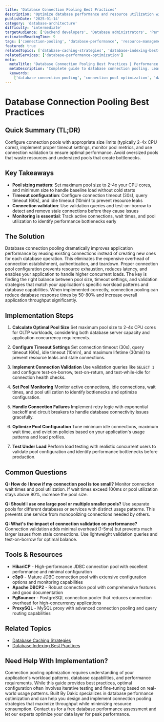 ```yaml
---
title: 'Database Connection Pooling Best Practices'
description: 'Optimize database performance and resource utilization with effective connection pooling strategies for high-traffic applications.'
publishDate: '2025-01-14'
category: 'database-architecture'
difficulty: 'intermediate'
targetAudience: ['Backend developers', 'Database administrators', 'Performance engineers']
estimatedReadingTime: 9
tags: ['connection-pooling', 'database-performance', 'resource-management', 'high-availability']
featured: true
relatedTopics: ['database-caching-strategies', 'database-indexing-best-practices']
relatedServices: ['database-performance-optimization']
meta:
  metaTitle: 'Database Connection Pooling Best Practices | Performance Guide'
  metaDescription: 'Complete guide to database connection pooling. Learn pool configuration, monitoring, and optimization strategies for high-performance applications.'
  keywords:
    ['database connection pooling', 'connection pool optimization', 'database performance', 'resource management']
---
```


# Database Connection Pooling Best Practices

## Quick Summary (TL;DR)

Configure connection pools with appropriate size limits (typically 2-4x CPU cores), implement proper timeout settings, monitor pool metrics, and use connection validation to ensure optimal performance. Avoid oversized pools that waste resources and undersized pools that create bottlenecks.

## Key Takeaways

- **Pool sizing matters**: Set maximum pool size to 2-4x your CPU cores, and minimum size to handle baseline load without cold starts
- **Timeout configuration**: Configure connection timeout (30s), query timeout (60s), and idle timeout (10min) to prevent resource leaks
- **Connection validation**: Use validation queries and test-on-borrow to detect and remove stale connections before they cause issues
- **Monitoring is essential**: Track active connections, wait times, and pool utilization to identify performance bottlenecks early

## The Solution

Database connection pooling dramatically improves application performance by reusing existing connections instead of creating new ones for each database operation. This eliminates the expensive overhead of connection establishment, authentication, and teardown. Proper connection pool configuration prevents resource exhaustion, reduces latency, and enables your application to handle higher concurrent loads. The key is finding the right balance between pool size, timeout settings, and validation strategies that match your application's specific workload patterns and database capabilities. When implemented correctly, connection pooling can reduce database response times by 50-80% and increase overall application throughput significantly.

## Implementation Steps

1. **Calculate Optimal Pool Size**
   Set maximum pool size to 2-4x CPU cores for OLTP workloads, considering both database server capacity and application concurrency requirements.

2. **Configure Timeout Settings**
   Set connection timeout (30s), query timeout (60s), idle timeout (10min), and maximum lifetime (30min) to prevent resource leaks and stale connections.

3. **Implement Connection Validation**
   Use validation queries like `SELECT 1` and configure test-on-borrow, test-on-return, and test-while-idle for connection health checks.

4. **Set Pool Monitoring**
   Monitor active connections, idle connections, wait times, and pool utilization to identify bottlenecks and optimize configuration.

5. **Handle Connection Failures**
   Implement retry logic with exponential backoff and circuit breakers to handle database connectivity issues gracefully.

6. **Optimize Pool Configuration**
   Tune minimum idle connections, maximum wait time, and eviction policies based on your application's usage patterns and load profiles.

7. **Test Under Load**
   Perform load testing with realistic concurrent users to validate pool configuration and identify performance bottlenecks before production.

## Common Questions

**Q: How do I know if my connection pool is too small?**
Monitor connection wait times and pool utilization. If wait times exceed 100ms or pool utilization stays above 80%, increase the pool size.

**Q: Should I use one large pool or multiple smaller pools?**
Use separate pools for different databases or services with distinct usage patterns. This prevents one service from monopolizing connections needed by others.

**Q: What's the impact of connection validation on performance?**
Connection validation adds minimal overhead (1-5ms) but prevents much larger issues from stale connections. Use lightweight validation queries and test-on-borrow for optimal balance.

## Tools & Resources

- **HikariCP** - High-performance JDBC connection pool with excellent performance and minimal configuration
- **c3p0** - Mature JDBC connection pool with extensive configuration options and monitoring capabilities
- **Apache DBCP2** - Robust connection pool with comprehensive features and good documentation
- **PgBouncer** - PostgreSQL connection pooler that reduces connection overhead for high-concurrency applications
- **ProxySQL** - MySQL proxy with advanced connection pooling and query routing capabilities

## Related Topics

- [Database Caching Strategies](/topics/database-caching-strategies)
- [Database Indexing Best Practices](/topics/database-indexing-best-practices)

## Need Help With Implementation?

Connection pooling optimization requires understanding of your application's workload patterns, database capabilities, and performance requirements. While this guide provides best practices, optimal configuration often involves iterative testing and fine-tuning based on real-world usage patterns. Built By Dakic specializes in database performance optimization and can help you design and implement connection pooling strategies that maximize throughput while minimizing resource consumption. Contact us for a free database performance assessment and let our experts optimize your data layer for peak performance.

